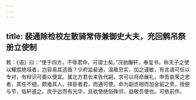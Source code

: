 ```yaml
---
---
---
```

title: 裴通除检校左散骑常侍兼御史大夫，充回鹘吊祭册立使制
---



敕：《语》曰：“使于四方，不辱君命，可谓士矣。”况驰癱轩，奉玺书，称天子之使以耀焜绝域者，岂容易其选哉？少府监裴通，温敬忠实，加之谨敏，有言语可任以专对，有辩识可委以便宜。属北方君长来告代嗣，求可以将命展礼，申吾哀荣之恩者，其任不细，颇难其人。择臣者君，而通可使。命为副丞相而加金貂之贵，授册与节，临轩遣之。庶乎远而有光华，且欲使绝俗殊邻，益敬吾使也。可依前件。